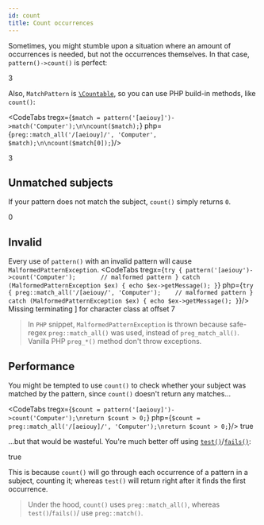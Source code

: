 ```yaml
---
id: count
title: Count occurrences
---
```



Sometimes, you might stumble upon a situation where an amount of occurrences is needed, but not the occurrences
themselves. In that case, `pattern()->count()` is perfect:

<CodeTabs
      tregx="return pattern('[aeiouy]')->count('Computer');"
      php="return preg::match_all('/[aeiouy]/', 'Computer');"/>
<Result>3</Result>

Also, `MatchPattern` is [`\Countable`], so you can use PHP build-in methods, like `count()`:

<CodeTabs
      tregx={`$match = pattern('[aeiouy]')->match('Computer');\n\ncount($match);`}
      php={`preg::match_all('/[aeiouy]/', 'Computer', $match);\n\ncount($match[0]);`}/>

<!--T-Regx:{return-at(last)}-->
<!--PHP:{return-at(last)}-->
<Result>3</Result>

## Unmatched subjects

If your pattern does not match the subject, `count()` simply returns `0`.

<CodeTabs
    tregx="return pattern('[0-9]')->count('Computer');"
    php="return preg::match_all('/[0-9]/', 'Computer');"/>
<Result>0</Result>

## Invalid

Every use of `pattern()` with an invalid pattern will cause `MalformedPatternException`.
<CodeTabs
    tregx={`try {
    pattern('[aeiouy')->count('Computer');       // malformed pattern
}
catch (MalformedPatternException $ex) {
    echo $ex->getMessage();
}`}
    php={`try {
    preg::match_all('/[aeiouy/', 'Computer');    // malformed pattern
}
catch (MalformedPatternException $ex) {
    echo $ex->getMessage();
}`}/>
<Result text>Missing terminating ] for character class at offset 7</Result>

> In `PHP` snippet, `MalformedPatternException` is thrown because safe-regex `preg::match_all()` was used, instead
> of `preg_match_all()`. Vanilla PHP `preg_*()` method don't throw exceptions.

## Performance

You might be tempted to use `count()` to check whether your subject was matched by the pattern, since `count()` doesn't
return any matches...

<CodeTabs
    tregx={`$count = pattern('[aeiouy]')->count('Computer');\nreturn $count > 0;`}
    php={`$count = preg::match_all('/[aeiouy]/', 'Computer');\nreturn $count > 0;`}/>
<Result>true</Result>

...but that would be wasteful. You're much better off using
[`test()`](match.mdx#test-a-subject)/[`fails()`](match.mdx#test-a-subject):

<CodeTabs
    tregx="return pattern('[aeiouy]')->test('Computer');"
    php="return preg::match('/[aeiouy]/', 'Computer') > 0;"/>
<Result>true</Result>

This is because `count()` will go through each occurrence of a pattern in a subject, counting it; whereas `test()`
will return right after it finds the first occurrence.

> Under the hood, `count()` uses `preg::match_all()`, whereas `test()`/`fails()`/ use `preg::match()`.

[`\Countable`]: https://www.php.net/manual/en/class.countable.php
